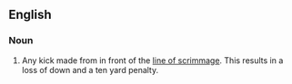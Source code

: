 ==English==

===Noun===
{{en-noun|head=[[illegal]] [[forward]] [[kick]]}}

# {{context|American football|lang=en}} Any kick made from in front of the [[line of scrimmage]]. This results in a loss of down and a ten yard penalty.